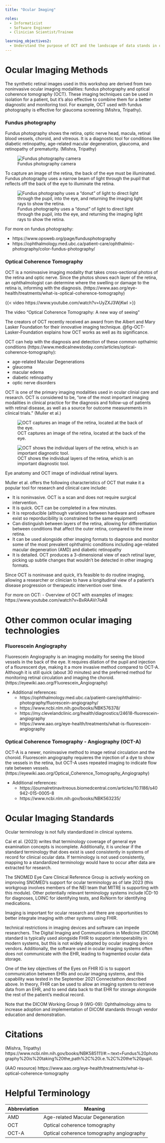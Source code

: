```yaml
---
title: "Ocular Imaging"

roles:
  - Informaticist
  - Software Engineer
  - Clinician Scientist/Trainee

learning_objectives2:
  - Understand the purpose of OCT and the landscape of data stands in ocular imaging.
---
```



# Ocular Imaging Methods

The synthetic retinal images used in this workshop are derived from two noninvasive ocular imaging modalities: fundus photography and optical coherence tomography (OCT). These imaging techniques can be used in isolation for a patient, but it's also effective to combine them for a better diagnostic and monitoring tool. For example, OCT used with fundus photography is effective for glaucoma screening (Mishra, Tripathy).

### Fundus photography

Fundus photography shows the retina, optic nerve head, macula, retinal blood vessels, choroid, and vitreous. It is a diagnostic tool for conditions like diabetic retinopathy, age-related macular degeneration, glaucoma, and retinopathy of prematurity. (Mishra, Tripathy)

![Fundus photography camera](images/eye-fundus-camera.png){fig-align="center" fig-alt="A fundus photography camera. (Mishra, Tripathy)"}

To capture an image of the retina, the back of the eye must be illuminated. Fundus photography uses a narrow beam of light through the pupil that reflects off the back of the eye to illuminate the retina. 

![Fundus photography uses a "donut" of light to direct light through the pupil, into the eye, and returning the imaging light rays to show the retina.](images/eye-fundus-photography.png){fig-align="center" fig-alt="Diagram of the illuminating and imaging light rays that allow fundus photography to capture the back of the eye. (Mishra, Tripathy)"}

For more on fundus photography:

- https://www.opsweb.org/page/fundusphotography
- https://ophthalmology.med.ubc.ca/patient-care/ophthalmic-photography/color-fundus-photography/

### Optical Coherence Tomography
OCT is a noninvasive imaging modality that takes cross-sectional photos of the retina and optic nerve. Since the photos shows each layer of the retina, an ophthalmologist can determine where the swelling or damage to the retina is, informing with the diagnosis. (https://www.aao.org/eye-health/treatments/what-is-optical-coherence-tomography)

::: {#fig-OCT-Lasker-Foundation}

{{< video https://www.youtube.com/watch?v=UyZXJ3WjKwI >}}

The video "Optical Coherence Tomography: A new way of seeing"

:::

The creators of OCT recently received an award from the Albert and Mary Lasker Foundation for their innovative imaging technique. @fig-OCT-Lasker-Foundation explains how OCT works as well as its significance.


OCT can help with the diagnosis and detection of these common opthalmic conditions (https://www.medicalnewstoday.com/articles/optical-coherence-tomography):

- age-related Macular Degenerations
- glaucoma
- macular edema
- diabetic retinopathy
- optic nerve disorders

OCT is one of the primary imaging modalities used in ocular clinial care and research. OCT is considered to be, "one of the most important imaging modalities in clinical practice for the diagnosis and follow-up of patients with retinal disease, as well as a source for outcome measurements in clinical trials." (Muller et al.)

::: {#fig-anatomy-OCT layout-ncol=2}

![OCT captures an image of the retina, located at the back of the eye.](images/eye-profile-view.png){fig-align="center" fig-alt="Anatomical profile of the eye showing the retina (AAO Anatomy)"}

![OCT shows the individual layers of the retina, which is an important diagnostic tool.](images/eye-retinal-layers.png){fig-align="center" fig-alt="Anatomical profile of the eye showing the retina (AAO OCT)"}

Eye anatomy and OCT image of individual retinal layers.

:::

Muller et al. offers the following characteristics of OCT that make it a popular tool for research and clinical care include:

- It is noninvasive. OCT is a scan and does not require surgical intervention.
- It is quick. OCT can be completed in a few minutes.
- It is reproducible (although variations between hardware and software exist so reporducibility is constrained to the same equipment)
- Can distinguish between layers of the retina, allowing for differentiation between conditions that affect the outer retina, compared to the inner retina.
- It can be used alongside other imaging formats to diagnose and monitor some of the most prevalent ophthalmic conditions including age-related macular degeneration (AMD) and diabetic retinopathy
- It is detailed. OCT produces a 3-dimensional view of each retinal layer, picking up subtle changes that wouldn't be detected in other imaging formats.

Since OCT is noninvase and quick, it's feasible to do routine imaging, allowing a researcher or clinician to have a longitudinal view of a patient's disease progression or therapeutic intervention over time. 

For more on OCT:
- Overview of OCT with examples of images: https://www.youtube.com/watch?v=BxRAAVr7oA8

# Other common ocular imaging technologies

### Fluorescein Angiography
Fluorescein Angiography is an imaging modality for seeing the blood vessels in the back of the eye. It requires dilation of the pupil and injection of a flourescent dye, making it a more invasive method compared to OCT-A. Although it is still quick (about 30 minutes) and the preferred method for monitoring retinal circulation and imaging the choroid. (https://eyewiki.aao.org/Fluorescein_Angiography)
    
- Additional references:
    - https://ophthalmology.med.ubc.ca/patient-care/ophthalmic-photography/fluorescein-angiography/
    - https://www.ncbi.nlm.nih.gov/books/NBK576378/
    - https://my.clevelandclinic.org/health/diagnostics/24618-fluorescein-angiography
    - https://www.aao.org/eye-health/treatments/what-is-fluorescein-angiography

### Optical Coherence Tomography - Angiography (OCT-A)

OCT-A is a newer, noninvasive method to image retinal circulation and the choroid. Fluorescein angiography requieres the injection of a dye to show the vessels in the retina, but OCT-A uses repeated imaging to indicate flow rate between vessels. (https://eyewiki.aao.org/Optical_Coherence_Tomography_Angiography)

- Additional references:
    - https://journalretinavitreous.biomedcentral.com/articles/10.1186/s40942-015-0005-8
    - https://www.ncbi.nlm.nih.gov/books/NBK563235/

# Ocular Imaging Standards

Ocular terminology is not fully standardized in clinical systems. 
 
Cai et al. (2023) writes that terminology coverage of general eye examination concepts is incomplete. Additionally, it is unclear if the standard terminology that does exist is used consistently in systems of record for clinical ocular data. If terminology is not used consistently, mapping to a standardized terminology would have to occur after data are extracted for research.
 
The SNOMED Eye Care Clinical Reference Group is actively working on improving SNOMED’s support for ocular terminology as of late 2023 (this workgroup involves members of the NEI team that MITRE is supporting with this module). Other potentially relevant terminology systems include ICD-10 for diagnoses, LOINC for identifying tests, and RxNorm for identifying medications. 
 
Imaging is important for ocular research and there are opportunities to better integrate imaging with other systems using FHIR. 
 
technical restrictions in imaging devices and software can impede researchers. The Digital Imaging and Communications in Medicine (DICOM) standard is typically used alongside FHIR to support interoperability in modern systems, but this is not widely adopted by ocular imaging device vendors. Additionally, the software used in ocular imaging systems often does not communicate with the EHR, leading to fragmented ocular data storage. 
 
One of the key objectives of the Eyes on FHIR IG is to support communication between EHRs and ocular imaging systems, and this capability was tested in the September 2021 Connectathon described above. In theory, FHIR can be used to allow an imaging system to retrieve data from an EHR, and to send data back to that EHR for storage alongside the rest of the patient’s medical record. 
 
Note that the DICOM Working Group 9 (WG-09): Ophthalmology aims to increase adoption and implementation of DICOM standards through vendor education and demonstration. 

# Citations

(Mishra, Tripathy) https://www.ncbi.nlm.nih.gov/books/NBK585111/#:~:text=Fundus%20photography%20is%20taking%20the,path%2C%20i.e.%2C%20the%20pupil.

(AAO resource) https://www.aao.org/eye-health/treatments/what-is-optical-coherence-tomography

# Helpful Terminology

| Abbreviation | Meaning |
---------------|---------
| AMD | Age-related Macular Degeneration
| OCT | Optical coherence tomography 
| OCT-A | Optical coherence tomography angiography

#